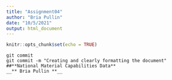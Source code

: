 ```yaml
---
title: "Assignment04"
author: "Bria Pullin"
date: "10/5/2021"
output: html_document
---
```


```r
knitr::opts_chunk$set(echo = TRUE)
```
```Setup
git commit
git commit -m "Creating and clearly formatting the document"
##**National Material Capabilities Data**
__** Bria Pullin **__


```